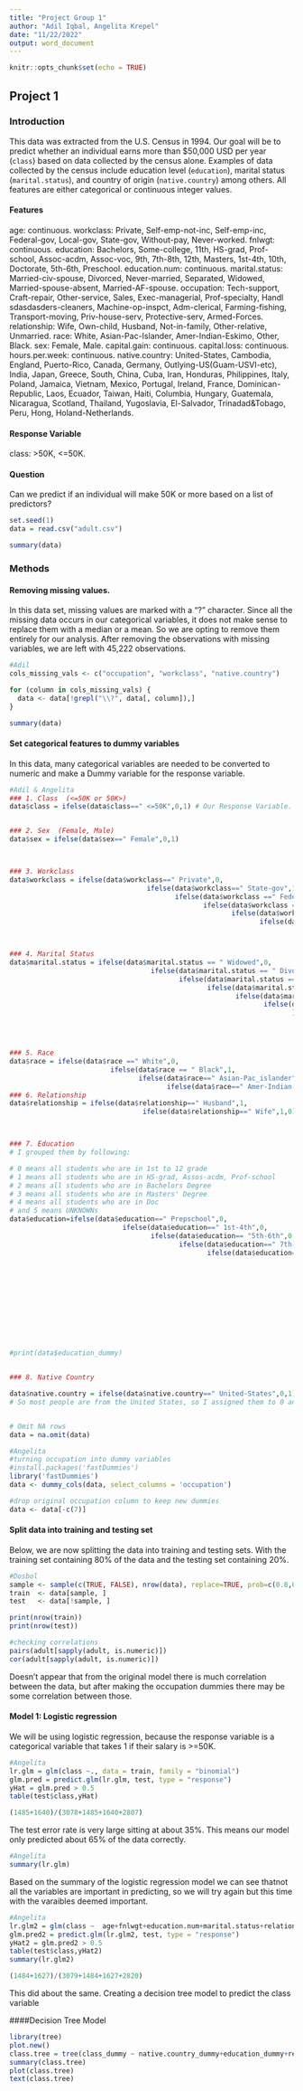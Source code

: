 ```yaml
---
title: "Project Group 1"
author: "Adil Iqbal, Angelita Krepel"
date: "11/22/2022"
output: word_document
---
```


```r
knitr::opts_chunk$set(echo = TRUE)
```

## Project 1

### Introduction

This data was extracted from the U.S. Census in 1994. Our goal will be to predict whether an individual earns more than $50,000 USD per year (`class`) based on data collected by the census alone. Examples of data collected by the census include education level (`education`), marital status (`marital.status`), and country of origin (`native.country`) among others. All features are either categorical or continuous integer values.


#### Features

age: continuous.
workclass: Private, Self-emp-not-inc, Self-emp-inc, Federal-gov, Local-gov, State-gov, Without-pay, Never-worked.
fnlwgt: continuous.
education: Bachelors, Some-college, 11th, HS-grad, Prof-school, Assoc-acdm, Assoc-voc, 9th, 7th-8th, 12th, Masters, 1st-4th, 10th, Doctorate, 5th-6th, Preschool.
education.num: continuous.
marital.status: Married-civ-spouse, Divorced, Never-married, Separated, Widowed, Married-spouse-absent, Married-AF-spouse.
occupation: Tech-support, Craft-repair, Other-service, Sales, Exec-managerial, Prof-specialty, Handl sdasdasders-cleaners, Machine-op-inspct, Adm-clerical, Farming-fishing, Transport-moving, Priv-house-serv, Protective-serv, Armed-Forces.
relationship: Wife, Own-child, Husband, Not-in-family, Other-relative, Unmarried.
race: White, Asian-Pac-Islander, Amer-Indian-Eskimo, Other, Black.
sex: Female, Male.
capital.gain: continuous.
capital.loss: continuous.
hours.per.week: continuous.
native.country: United-States, Cambodia, England, Puerto-Rico, Canada, Germany, Outlying-US(Guam-USVI-etc), India, Japan, Greece, South, China, Cuba, Iran, Honduras, Philippines, Italy, Poland, Jamaica, Vietnam, Mexico, Portugal, Ireland, France, Dominican-Republic, Laos, Ecuador, Taiwan, Haiti, Columbia, Hungary, Guatemala, Nicaragua, Scotland, Thailand, Yugoslavia, El-Salvador, Trinadad&Tobago, Peru, Hong, Holand-Netherlands.

#### Response Variable

class: >50K, <=50K.

#### Question
Can we predict if an individual will make 50K or more based on a list of predictors?

```r
set.seed(1)
data = read.csv("adult.csv")

summary(data)
```

### Methods

#### Removing missing values. 

In this data set, missing values are marked with a "?" character. Since all the missing data occurs in our categorical variables, it does not make sense to replace them with a median or a mean. So we are opting to remove them entirely for our analysis. After removing the observations with missing variables, we are left with 45,222 observations.

```r
#Adil
cols_missing_vals <- c("occupation", "workclass", "native.country")

for (column in cols_missing_vals) {
  data <- data[!grepl("\\?", data[, column]),]
}

summary(data)
```

#### Set categorical features to dummy variables
In this data, many categorical variables are needed to be converted to numeric and make a Dummy variable for the response variable.

```r
#Adil & Angelita 
### 1. Class  (<=50K or 50K>)
data$class = ifelse(data$class==" <=50K",0,1) # Our Response Variable. I made 0 for below 50K and 1 for above 50K


### 2. Sex  (Female, Male)
data$sex = ifelse(data$sex==" Female",0,1)



### 3. Workclass
data$workclass = ifelse(data$workclass==" Private",0,
                                  ifelse(data$workclass==" State-gov",1,
                                         ifelse(data$workclass ==" Federal-gov",2,
                                                ifelse(data$workclass == " Self-emp-not-inc",3, 
                                                       ifelse(data$workclass==" Self-emp-inc",4, 
                                                              ifelse(data$workclass==" Local-gov",5,6)))))) #



### 4. Marital Status
data$marital.status = ifelse(data$marital.status == " Widowed",0,
                                   ifelse(data$marital.status == " Divorced",1,
                                          ifelse(data$marital.status == " Separated",2,
                                                 ifelse(data$marital.status == " Never-married",3,
                                                        ifelse(data$marital.status== " Married-civ-spouse",4,
                                                               ifelse(data$marital.status==" Married-AF-spouse",4,5
                                                                      ))))))




### 5. Race
data$race = ifelse(data$race ==" White",0,
                         ifelse(data$race == " Black",1,
                                ifelse(data$race==" Asian-Pac_islander",2,
                                       ifelse(data$race==" Amer-Indian-Eskimo",3,4))))
### 6. Relationship
data$relationship = ifelse(data$relationship==" Husband",1,
                                 ifelse(data$relationship==" Wife",1,0))



### 7. Education
# I grouped them by following:

# 0 means all students who are in 1st to 12 grade
# 1 means all students who are in HS-grad, Assos-acdm, Prof-school
# 2 means all students who are in Bachelors Degree
# 3 means all students who are in Masters' Degree
# 4 means all students who are in Doc 
# and 5 means UNKNOWNs
data$education=ifelse(data$education==" Prepschool",0,
                            ifelse(data$education==" 1st-4th",0,
                                   ifelse(data$education== "5th-6th",0,
                                          ifelse(data$education==" 7th-8th",0,
                                                 ifelse(data$education==" 9th",0, ifelse(data$education==" 10th",0,
                                                                                                ifelse(data$education==" 11th",0,
                                                                                                       ifelse(data$education==" 12th",0,
                                                                                                              ifelse(data$education==" HS-grad",1,
                                                                                                                     ifelse(data$education==" Assos-voc", 1,
                                                                                                                            ifelse(data$education==" Assoc-acdm",1,
                                                                                                                                   ifelse(data$education==" Prof-school",1,
                                                                                                                                          ifelse(data$education==" Some-college",1,
                                                                                                                                                 ifelse(data$education==" Bachelors",2,
                                                                                                                                                        ifelse(data$education==" Masters",3,
                                                                                                                                                               ifelse(data$education==" Doctorate",4, 5))))))))))))))))

#print(data$education_dummy)


### 8. Native Country

data$native.country = ifelse(data$native.country==" United-States",0,1)
# So most people are from the United States, so I assigned them to 0 and other countries to 1


# Omit NA rows
data = na.omit(data)
```

```r
#Angelita
#turning occupation into dummy variables
#install.packages('fastDummies')
library('fastDummies')
data <- dummy_cols(data, select_columns = 'occupation')
```
```r
#drop original occupation column to keep new dummies
data <- data[-c(7)]
```


#### Split data into training and testing set

Below, we are now splitting the data into training and testing sets. With the training set containing 80% of the data and the testing set containing 20%. 

```r
#Dosbol
sample <- sample(c(TRUE, FALSE), nrow(data), replace=TRUE, prob=c(0.8,0.2))
train  <- data[sample, ]
test   <- data[!sample, ]

print(nrow(train))
print(nrow(test))
```


```r
#checking correlations
pairs(adult[sapply(adult, is.numeric)])
cor(adult[sapply(adult, is.numeric)])
```
Doesn't appear that from the original model there is much correlation between the data, but after making the occupation dummies there may be some correlation between those.


#### Model 1: Logistic regression

We will be using logistic regression, because the response variable is a categorical variable that takes 1 if their salary is >=50K.

```r
#Angelita
lr.glm = glm(class ~., data = train, family = "binomial")
glm.pred = predict.glm(lr.glm, test, type = "response")
yHat = glm.pred > 0.5
table(test$class,yHat)
```
```r
(1485+1640)/(3078+1485+1640+2807)
```
The test error rate is very large sitting at about 35%. This means our model only predicted about 65% of the data correctly. 

```r
#Angelita
summary(lr.glm)
```
Based on the summary of the logistic regression model we can see thatnot all the variables are important in predicting, so we will try again but this time with the varaibles deemed important.

```r
#Angelita 
lr.glm2 = glm(class ~  age+fnlwgt+education.num+marital.status+relationship+sex+capital.gain+capital.loss+hours.per.week+`occupation_ Adm-clerical`+`occupation_ Exec-managerial`+`occupation_ Farming-fishing`+`occupation_ Other-service`+`occupation_ Priv-house-serv`+`occupation_ Prof-specialty`+`occupation_ Protective-serv`+`occupation_ Sales`+`occupation_ Tech-support`, data = train, family = "binomial")
glm.pred2 = predict.glm(lr.glm2, test, type = "response")
yHat2 = glm.pred2 > 0.5
table(test$class,yHat2)
summary(lr.glm2)
```
```r
(1484+1627)/(3079+1484+1627+2820)
```
This did about the same. 
Creating a decision tree model to predict the class variable


####Decision Tree Model
```r
library(tree)
plot.new()
class.tree = tree(class_dummy ~ native.country_dummy+education_dummy+relationship_dummy+race_dummy+marital.status_dummy+workclass_dummy+sex_dummy+capital.loss+capital.gain+age, data=train)
summary(class.tree)
plot(class.tree)
text(class.tree)
```
